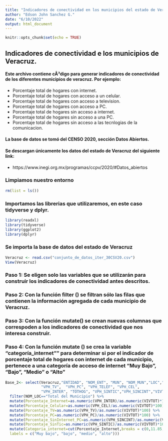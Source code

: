 ```yaml
---
title: "Indicadores de conectividad en los municipios del estado de Veracruz"
author: "Edson John Sanchez G."
date: "6/10/2022"
output: html_document
---
```


```r
knitr::opts_chunk$set(echo = TRUE)
```

## Indicadores de conectividad e los municipios de Veracruz.

#### Este archivo contiene cÃ³digo para generar indicadores de conectividad de los diferentes municipios de veracruz. Por ejemplo:
* Porcentaje total de hogares con internet.
* Porcentaje total de hogares con acceso a un celular.
* Porcentaje total de hogares con acceso a television.
* Porcentaje total de hogares con acceso a PC.
* Porcentaje total de hogares sin acceso a internet. 
* Porcentaje total de hogares sin acceso a una PC.
* Porcentaje total de hogares sin acceso a las tecnlogias de la comunicacion. 


#### La base de datos se tomó del CENSO 2020, sección Datos Abiertos.

#### Se descargan únicamente los datos del estado de Veracruz del siguiente link:

* https://www.inegi.org.mx/programas/ccpv/2020/#Datos_abiertos

### Limpiamos nuestro entorno
```r
rm(list = ls())
```

### Importamos las librerias que utilizaremos, en este caso tidyverse y dplyr.

```r
library(readxl)
library(tidyverse)
library(ggplot2)
library(dplyr)
```

### Se importa la base de datos del estado de Veracruz

```r
Veracruz <- read.csv("conjunto_de_datos_iter_30CSV20.csv")
View(Veracruz)

```

### Paso 1: Se eligen solo las variables que se utilizarán para construir los indicadores de conectividad antes descritos.
### Paso 2: Con la función filter () se filtran sólo las filas que contienen la información agregada de cada municipio de Veracruz.
### Paso 3: Con la función mutate() se crean nuevas columnas que correspoden a los indicadores de conectividad que nos interesa construir. 
### Paso 4: Con la función mutate () se crea la variable "categoría_internet"" para determinar si por el indicador de porcentaje total de hogares con internet de cada municipio, pertenece a una categoría de acceso de internet "Muy Bajo", "Bajo", "Medio" o "Alto"


```r
Base_2<- select(Veracruz,"ENTIDAD", "NOM_ENT", "MUN", "NOM_MUN","LOC","NOM_LOC","VPH_RADIO",
                "VPH_TV",  "VPH_PC", "VPH_TELEF", "VPH_CEL",
                "VPH_INTER", "TOTHOG", "VPH_SINTIC","VPH_SINCINT","VIVTOT") %>%  
  filter(NOM_LOC=="Total del Municipio") %>% 
  mutate(Porcentaje_Internet=as.numeric(VPH_INTER)/as.numeric(VIVTOT)*100) %>% 
  mutate(Porcentaje_Celular=as.numeric(VPH_CEL)/as.numeric(VIVTOT)*100) %>% 
  mutate(Porcentaje_TV=as.numeric(VPH_TV)/as.numeric(VIVTOT)*100) %>% 
  mutate(Porcentaje_PC=as.numeric(VPH_PC)/as.numeric(VIVTOT)*100) %>% 
  mutate(Porcentaje_SinInternet_PC=as.numeric(VPH_SINCINT)/as.numeric(VIVTOT)*100) %>% 
  mutate(Porcentaje_SinTic=as.numeric(VPH_SINTIC)/as.numeric(VIVTOT)*100) %>% 
  mutate(Categoria_internet=cut(Porcentaje_Internet,breaks = c(0,11.85,18.98,27.46,Inf), 
  labels = c("Muy bajo", "bajo", "medio", "alto")))
```





